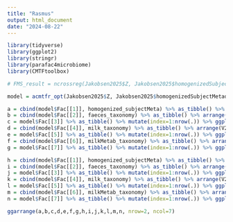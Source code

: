 ```yaml
---
title: "Rasmus"
output: html_document
date: "2024-08-22"
---
```


```r
library(tidyverse)
library(ggplot2)
library(stringr)
library(parafac4microbiome)
library(CMTFtoolbox)
```




```r
# FMS_result = ncrossreg(Jakobsen2025$Z, Jakobsen2025$homogenizedSubjectMetadata$BMI, maxNumComponents=10, pi=0.95, nstart=100, numCores=parallel::detectCores())
```

```r
model = acmtfr_opt(Jakobsen2025$Z, Jakobsen2025$homogenizedSubjectMetadata$BMI, 1, nstart=12, numCores=12, pi=1)

```

```r
a = cbind(model$Fac[[1]], homogenized_subjectMeta) %>% as_tibble() %>% arrange(BMI.group, subject) %>% mutate(index=1:nrow(.)) %>% ggplot(aes(x=index,y=`1`,fill=as.factor(BMI.group))) + geom_bar(stat="identity") + theme(legend.position="none")
b = cbind(model$Fac[[2]], faeces_taxonomy) %>% as_tibble() %>% arrange(V2, V3, V4, V5, V6, V7, V1) %>% mutate(index=1:nrow(.)) %>% ggplot(aes(x=index,y=`1`,fill=as.factor(V3))) + geom_bar(stat="identity") + theme(legend.position="none")
c = model$Fac[[3]] %>% as_tibble() %>% mutate(index=1:nrow(.)) %>% ggplot(aes(x=index,y=V1)) + geom_line()
d = cbind(model$Fac[[4]], milk_taxonomy) %>% as_tibble() %>% arrange(V2, V3, V4, V5, V6, V7, V1) %>% mutate(index=1:nrow(.)) %>% ggplot(aes(x=index,y=`1`,fill=as.factor(V3))) + geom_bar(stat="identity") + theme(legend.position="none")
e = model$Fac[[5]] %>% as_tibble() %>% mutate(index=1:nrow(.)) %>% ggplot(aes(x=index,y=V1)) + geom_line()
f = cbind(model$Fac[[6]], milkMetab_taxonomy) %>% as_tibble() %>% arrange(X.CAS) %>% mutate(index=1:nrow(.)) %>% ggplot(aes(x=index,y=`1`)) + geom_bar(stat="identity") + theme(legend.position="none")
g = model$Fac[[7]] %>% as_tibble() %>% mutate(index=1:nrow(.)) %>% ggplot(aes(x=index,y=V1)) + geom_line()

h = cbind(model$Fac[[1]], homogenized_subjectMeta) %>% as_tibble() %>% arrange(BMI.group, subject) %>% mutate(index=1:nrow(.)) %>% ggplot(aes(x=index,y=`2`,fill=as.factor(BMI.group))) + geom_bar(stat="identity") + theme(legend.position="none")
i = cbind(model$Fac[[2]], faeces_taxonomy) %>% as_tibble() %>% arrange(V2, V3, V4, V5, V6, V7, V1) %>% mutate(index=1:nrow(.)) %>% ggplot(aes(x=index,y=`2`,fill=as.factor(V3))) + geom_bar(stat="identity") + theme(legend.position="none")
j = model$Fac[[3]] %>% as_tibble() %>% mutate(index=1:nrow(.)) %>% ggplot(aes(x=index,y=V2)) + geom_line()
k = cbind(model$Fac[[4]], milk_taxonomy) %>% as_tibble() %>% arrange(V2, V3, V4, V5, V6, V7, V1) %>% mutate(index=1:nrow(.)) %>% ggplot(aes(x=index,y=`2`,fill=as.factor(V3))) + geom_bar(stat="identity") + theme(legend.position="none")
l = model$Fac[[5]] %>% as_tibble() %>% mutate(index=1:nrow(.)) %>% ggplot(aes(x=index,y=V2)) + geom_line()
m = cbind(model$Fac[[6]], milkMetab_taxonomy) %>% as_tibble() %>% arrange(X.CAS) %>% mutate(index=1:nrow(.)) %>% ggplot(aes(x=index,y=`2`)) + geom_bar(stat="identity") + theme(legend.position="none")
n = model$Fac[[7]] %>% as_tibble() %>% mutate(index=1:nrow(.)) %>% ggplot(aes(x=index,y=V2)) + geom_line()

ggarrange(a,b,c,d,e,f,g,h,i,j,k,l,m,n, nrow=2, ncol=7)


```
